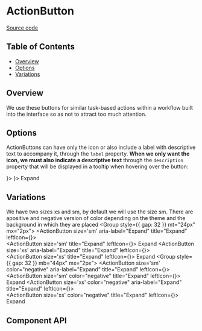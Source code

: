 

# ActionButton

[Source code](https://github.com/leemonade/bubbles/tree/main/packages/components/form/ActionButton/ActionButton)



## Table of Contents

<!-- START doctoc generated TOC please keep comment here to allow auto update -->
<!-- DON'T EDIT THIS SECTION, INSTEAD RE-RUN doctoc TO UPDATE -->

- [Overview](#overview)
- [Options](#options)
- [Variations](#variations)  


## Overview
 
We use these buttons for similar task-based actions within a workflow built into the interface so as not to attract too much attention. 


## Options
ActionButtons can have only the icon or also include a label with descriptive text to accompany it, through the ```label``` property. **When we only want the icon, we must also indicate a descriptive text** through the ```description``` property that will be displayed in a tooltip when hovering over the button:
 
<ThemeProvider>
  <Group style={{ gap: 32 }} mt="24px" mb="44px" mx="2px">
   <Tooltip position='bottom' label="Expand"> 
    <ActionButton size='sm' aria-label="Expand" title="Expand" leftIcon={<DotsHorizontalIcon />}>
        </ActionButton>
    </Tooltip>    
   <ActionButton size='sm' title="Expand" leftIcon={<DotsHorizontalIcon />}>
      Expand
    </ActionButton>
  </Group>
</ThemeProvider>

## Variations
We have two sizes xs and sm, by default we will use the size sm. There are apositive and negative version of color depending on the theme and the background in which they are placed 
<ThemeProvider>
  <Group style={{ gap: 32 }} mt="24px"  mx="2px">
   <Tooltip position='bottom' label="Expand"> 
    <ActionButton size='sm' aria-label="Expand" title="Expand" leftIcon={<DotsHorizontalIcon />}>
        </ActionButton>
    </Tooltip>    
   <ActionButton size='sm' title="Expand" leftIcon={<DotsHorizontalIcon />}>
      Expand
    </ActionButton>
    <Tooltip position='bottom' label="Expand"> 
    <ActionButton size='xs' aria-label="Expand" title="Expand" leftIcon={<DotsHorizontalIcon />}>
        </ActionButton>
    </Tooltip>    
   <ActionButton size='xs' title="Expand" leftIcon={<DotsHorizontalIcon />}>
      Expand
    </ActionButton>
  </Group>
   <Group style={{ gap: 32 }} mb="44px" mx="2px">
   <Tooltip position='bottom' label="Expand"> 
    <ActionButton size='sm' color="negative" aria-label="Expand" title="Expand" leftIcon={<DotsHorizontalIcon />}>
        </ActionButton>
    </Tooltip>    
   <ActionButton size='sm' color="negative" title="Expand" leftIcon={<DotsHorizontalIcon />}>
      Expand
    </ActionButton>
    <Tooltip position='bottom' label="Expand"> 
    <ActionButton size='xs' color="negative" aria-label="Expand" title="Expand" leftIcon={<DotsHorizontalIcon />}>
        </ActionButton>
    </Tooltip>    
   <ActionButton size='xs' color="negative" title="Expand" leftIcon={<DotsHorizontalIcon />}>
      Expand
    </ActionButton>
  </Group>
</ThemeProvider>




## Component API

<Preview>
  <Story id="form-actionbutton--default-action-button" />
</Preview>

<Props />
